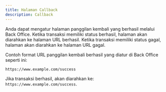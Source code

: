 ```yaml
---
title: Halaman Callback
description: Callback
---
```


Anda dapat mengatur halaman panggilan kembali yang berhasil melalui Back Office. Ketika transaksi memiliki status berhasil, halaman akan diarahkan ke halaman URL berhasil. Ketika transaksi memiliki status gagal, halaman akan diarahkan ke halaman URL gagal.

Contoh format URL panggilan kembali berhasil yang diatur di Back Office seperti ini:

```bash
https://www.example.com/success
```

Jika transaksi berhasil, akan diarahkan ke: `https://www.example.com/success`.